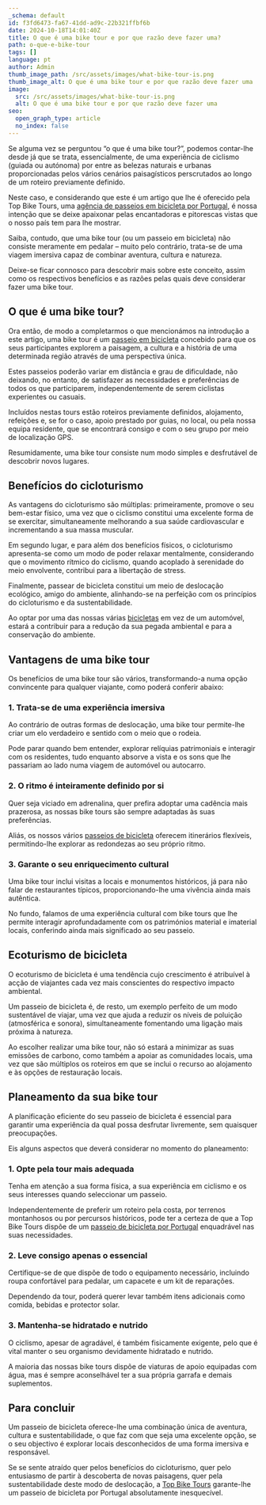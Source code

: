 ```yaml
---
_schema: default
id: f3fd6473-fa67-41dd-ad9c-22b321ffbf6b
date: 2024-10-18T14:01:40Z
title: O que é uma bike tour e por que razão deve fazer uma?
path: o-que-e-bike-tour
tags: []
language: pt
author: Admin
thumb_image_path: /src/assets/images/what-bike-tour-is.png
thumb_image_alt: O que é uma bike tour e por que razão deve fazer uma
image:
  src: /src/assets/images/what-bike-tour-is.png
  alt: O que é uma bike tour e por que razão deve fazer uma
seo:
  open_graph_type: article
  no_index: false
---
```

Se alguma vez se perguntou “o que é uma bike tour?”, podemos contar-lhe desde já
que se trata, essencialmente, de uma experiência de ciclismo (guiada ou
autónoma) por entre as belezas naturais e urbanas proporcionadas pelos vários
cenários paisagísticos perscrutados ao longo de um roteiro previamente definido.

Neste caso, e considerando que este é um artigo que lhe é oferecido pela Top
Bike Tours, uma
[agência de passeios em bicicleta por Portugal](https://topbiketoursportugal.com/pt/),
é nossa intenção que se deixe apaixonar pelas encantadoras e pitorescas vistas
que o nosso país tem para lhe mostrar.

Saiba, contudo, que uma bike tour (ou um passeio em bicicleta) não consiste
meramente em pedalar – muito pelo contrário, trata-se de uma viagem imersiva
capaz de combinar aventura, cultura e natureza.

Deixe-se ficar connosco para descobrir mais sobre este conceito, assim como os
respectivos benefícios e as razões pelas quais deve considerar fazer uma bike
tour.

## O que é uma bike tour?

Ora então, de modo a completarmos o que mencionámos na introdução a este artigo,
uma bike tour é um
[passeio em bicicleta](https://topbiketoursportugal.com/passeios-de-bicicleta-portugal/)
concebido para que os seus participantes explorem a paisagem, a cultura e a
história de uma determinada região através de uma perspectiva única.

Estes passeios poderão variar em distância e grau de dificuldade, não deixando,
no entanto, de satisfazer as necessidades e preferências de todos os que
participarem, independentemente de serem ciclistas experientes ou casuais.

Incluídos nestas tours estão roteiros previamente definidos, alojamento,
refeições e, se for o caso, apoio prestado por guias, no local, ou pela nossa
equipa residente, que se encontrará consigo e com o seu grupo por meio de
localização GPS.

Resumidamente, uma bike tour consiste num modo simples e desfrutável de
descobrir novos lugares.

## Benefícios do cicloturismo

As vantagens do cicloturismo são múltiplas: primeiramente, promove o seu
bem-estar físico, uma vez que o ciclismo constitui uma excelente forma de se
exercitar, simultaneamente melhorando a sua saúde cardiovascular e incrementando
a sua massa muscular.

Em segundo lugar, e para além dos benefícios físicos, o cicloturismo
apresenta-se como um modo de poder relaxar mentalmente, considerando que o
movimento rítmico do ciclismo, quando acoplado à serenidade do meio envolvente,
contribui para a libertação de stress.

Finalmente, passear de bicicleta constitui um meio de deslocação ecológico,
amigo do ambiente, alinhando-se na perfeição com os princípios do cicloturismo e
da sustentabilidade.

Ao optar por uma das nossas várias
[bicicletas](https://topbiketoursportugal.com/pt/bicicletas/) em vez de um
automóvel, estará a contribuir para a redução da sua pegada ambiental e para a
conservação do ambiente.

## Vantagens de uma bike tour

Os benefícios de uma bike tour são vários, transformando-a numa opção
convincente para qualquer viajante, como poderá conferir abaixo:

### 1\. Trata-se de uma experiência imersiva

Ao contrário de outras formas de deslocação, uma bike tour permite-lhe criar um
elo verdadeiro e sentido com o meio que o rodeia.

Pode parar quando bem entender, explorar relíquias patrimoniais e interagir com
os residentes, tudo enquanto absorve a vista e os sons que lhe passariam ao lado
numa viagem de automóvel ou autocarro.

### 2\. O ritmo é inteiramente definido por si

Quer seja viciado em adrenalina, quer prefira adoptar uma cadência mais
prazerosa, as nossas bike tours são sempre adaptadas às suas preferências.

Aliás, os nossos vários
[passeios de bicicleta](https://topbiketoursportugal.com/passeios-de-bicicleta-portugal/)
oferecem itinerários flexíveis, permitindo-lhe explorar as redondezas ao seu
próprio ritmo.

### 3\. Garante o seu enriquecimento cultural

Uma bike tour inclui visitas a locais e monumentos históricos, já para não falar
de restaurantes típicos, proporcionando-lhe uma vivência ainda mais autêntica.

No fundo, falamos de uma experiência cultural com bike tours que lhe permite
interagir aprofundadamente com os patrimónios material e imaterial locais,
conferindo ainda mais significado ao seu passeio.

## Ecoturismo de bicicleta

O ecoturismo de bicicleta é uma tendência cujo crescimento é atribuível à acção
de viajantes cada vez mais conscientes do respectivo impacto ambiental.

Um passeio de bicicleta é, de resto, um exemplo perfeito de um modo sustentável
de viajar, uma vez que ajuda a reduzir os níveis de poluição (atmosférica e
sonora), simultaneamente fomentando uma ligação mais próxima à natureza.

Ao escolher realizar uma bike tour, não só estará a minimizar as suas emissões
de carbono, como também a apoiar as comunidades locais, uma vez que são
múltiplos os roteiros em que se inclui o recurso ao alojamento e às opções de
restauração locais.

## Planeamento da sua bike tour

A planificação eficiente do seu passeio de bicicleta é essencial para garantir
uma experiência da qual possa desfrutar livremente, sem quaisquer preocupações.

Eis alguns aspectos que deverá considerar no momento do planeamento:

### 1\. Opte pela tour mais adequada

Tenha em atenção a sua forma física, a sua experiência em ciclismo e os seus
interesses quando seleccionar um passeio.

Independentemente de preferir um roteiro pela costa, por terrenos montanhosos ou
por percursos históricos, pode ter a certeza de que a Top Bike Tours dispõe de
um
[passeio de bicicleta por Portugal](https://topbiketoursportugal.com/passeios-de-bicicleta-portugal/)
enquadrável nas suas necessidades.

### 2\. Leve consigo apenas o essencial

Certifique-se de que dispõe de todo o equipamento necessário, incluindo roupa
confortável para pedalar, um capacete e um kit de reparações.

Dependendo da tour, poderá querer levar também itens adicionais como comida,
bebidas e protector solar.

### 3\. Mantenha-se hidratado e nutrido

O ciclismo, apesar de agradável, é também fisicamente exigente, pelo que é vital
manter o seu organismo devidamente hidratado e nutrido.

A maioria das nossas bike tours dispõe de viaturas de apoio equipadas com água,
mas é sempre aconselhável ter a sua própria garrafa e demais suplementos.

## Para concluir

Um passeio de bicicleta oferece-lhe uma combinação única de aventura, cultura e
sustentabilidade, o que faz com que seja uma excelente opção, se o seu objectivo
é explorar locais desconhecidos de uma forma imersiva e responsável.

Se se sente atraído quer pelos benefícios do cicloturismo, quer pelo entusiasmo
de partir à descoberta de novas paisagens, quer pela sustentabilidade deste modo
de deslocação, a [Top Bike Tours](https://topbiketoursportugal.com/pt/)
garante-lhe um passeio de bicicleta por Portugal absolutamente inesquecível.